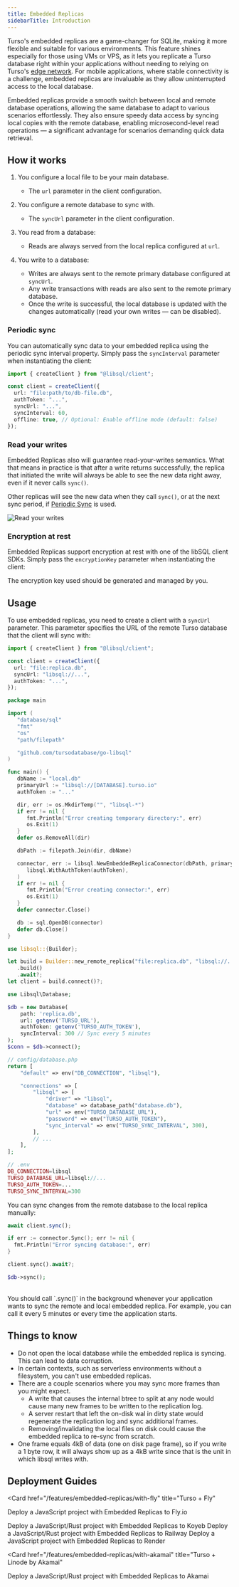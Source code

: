 ```yaml
---
title: Embedded Replicas
sidebarTitle: Introduction
---
```


Turso's embedded replicas are a game-changer for SQLite, making it more flexible and suitable for various environments. This feature shines especially for those using VMs or VPS, as it lets you replicate a Turso database right within your applications without needing to relying on Turso's [edge network](/features/data-edge). For mobile applications, where stable connectivity is a challenge, embedded replicas are invaluable as they allow uninterrupted access to the local database.

Embedded replicas provide a smooth switch between local and remote database operations, allowing the same database to adapt to various scenarios effortlessly. They also ensure speedy data access by syncing local copies with the remote database, enabling microsecond-level read operations &mdash; a significant advantage for scenarios demanding quick data retrieval.

## How it works

1. You configure a local file to be your main database.

   - The `url` parameter in the client configuration.

2. You configure a remote database to sync with.

   - The `syncUrl` parameter in the client configuration.

3. You read from a database:

   - Reads are always served from the local replica configured at `url`.

4. You write to a database:

   - Writes are always sent to the remote primary database configured at `syncUrl`.
   - Any write transactions with reads are also sent to the remote primary database.
   - Once the write is successful, the local database is updated with the changes automatically (read your own writes &mdash; can be disabled).

### Periodic sync

You can automatically sync data to your embedded replica using the periodic sync interval property. Simply pass the `syncInterval` parameter when instantiating the client:

```ts
import { createClient } from "@libsql/client";

const client = createClient({
  url: "file:path/to/db-file.db",
  authToken: "...",
  syncUrl: "...",
  syncInterval: 60,
  offline: true, // Optional: Enable offline mode (default: false)
});
```

### Read your writes

Embedded Replicas also will guarantee read-your-writes semantics. What that means in practice is that after a write returns successfully, the replica that initiated the write will always be able to see the new data right away, even if it never calls `sync()`.

Other replicas will see the new data when they call `sync()`, or at the next sync period, if [Periodic Sync](#periodic-sync) is used.

![Read your writes](/features/embedded-replicas/read-your-writes.png)

### Encryption at rest

Embedded Replicas support encryption at rest with one of the libSQL client SDKs. Simply pass the `encryptionKey` parameter when instantiating the client:

<CodeGroup>

<Snippet file="encryption-at-rest-typescript.mdx" />
<Snippet file="encryption-at-rest-golang.mdx" />
<Snippet file="encryption-at-rest-rust.mdx" />
<Snippet file="encryption-at-rest-python.mdx" />
<Snippet file="encryption-at-rest-flutter.mdx" />

</CodeGroup>

<Note>The encryption key used should be generated and managed by you.</Note>

## Usage

To use embedded replicas, you need to create a client with a `syncUrl` parameter. This parameter specifies the URL of the remote Turso database that the client will sync with:

<CodeGroup>

```ts TypeScript
import { createClient } from "@libsql/client";

const client = createClient({
  url: "file:replica.db",
  syncUrl: "libsql://...",
  authToken: "...",
});
```

```go Go
package main

import (
   "database/sql"
   "fmt"
   "os"
   "path/filepath"

   "github.com/tursodatabase/go-libsql"
)

func main() {
   dbName := "local.db"
   primaryUrl := "libsql://[DATABASE].turso.io"
   authToken := "..."

   dir, err := os.MkdirTemp("", "libsql-*")
   if err != nil {
      fmt.Println("Error creating temporary directory:", err)
      os.Exit(1)
   }
   defer os.RemoveAll(dir)

   dbPath := filepath.Join(dir, dbName)

   connector, err := libsql.NewEmbeddedReplicaConnector(dbPath, primaryUrl,
      libsql.WithAuthToken(authToken),
   )
   if err != nil {
      fmt.Println("Error creating connector:", err)
      os.Exit(1)
   }
   defer connector.Close()

   db := sql.OpenDB(connector)
   defer db.Close()
}
```

```rust Rust
use libsql::{Builder};

let build = Builder::new_remote_replica("file:replica.db", "libsql://...", "...")
   .build()
   .await?;
let client = build.connect()?;
```

```php PHP
use Libsql\Database;

$db = new Database(
    path: 'replica.db',
    url: getenv('TURSO_URL'),
    authToken: getenv('TURSO_AUTH_TOKEN'),
    syncInterval: 300 // Sync every 5 minutes
);
$conn = $db->connect();
```

```php Laravel
// config/database.php
return [
    "default" => env("DB_CONNECTION", "libsql"),

    "connections" => [
        "libsql" => [
            "driver" => "libsql",
            "database" => database_path("database.db"),
            "url" => env("TURSO_DATABASE_URL"),
            "password" => env("TURSO_AUTH_TOKEN"),
            "sync_interval" => env("TURSO_SYNC_INTERVAL", 300),
        ],
        // ...
    ],
];

// .env
DB_CONNECTION=libsql
TURSO_DATABASE_URL=libsql://...
TURSO_AUTH_TOKEN=...
TURSO_SYNC_INTERVAL=300
```

</CodeGroup>

You can sync changes from the remote database to the local replica manually:

<CodeGroup>

```ts TypeScript
await client.sync();
```

```go Go
if err := connector.Sync(); err != nil {
  fmt.Println("Error syncing database:", err)
}
```

```rust Rust
client.sync().await?;
```

```php PHP
$db->sync();
```

</CodeGroup>

<br />

<Note>
You should call `.sync()` in the background whenever your application wants to sync the remote and local embedded replica. For example, you can call it every 5 minutes or every time the application starts.

</Note>

## Things to know

- Do not open the local database while the embedded replica is syncing. This can lead to data corruption.
- In certain contexts, such as serverless environments without a filesystem, you can't use embedded replicas.
- There are a couple scenarios where you may sync more frames than you might
  expect.
  - A write that causes the internal btree to split at any node would cause many
    new frames to be written to the replication log.
  - A server restart that left the on-disk wal in dirty state would regenerate
    the replication log and sync additional frames.
  - Removing/invalidating the local files on disk could cause the embedded
    replica to re-sync from scratch.
- One frame equals 4kB of data (one on disk page frame), so if you write a 1
  byte row, it will always show up as a 4kB write since that is the unit in
  which libsql writes with.

## Deployment Guides

<CardGroup cols={2}>

<Card
   href="/features/embedded-replicas/with-fly"
   title="Turso + Fly"
>

Deploy a JavaScript project with Embedded Replicas to Fly.io

</Card>

<Card href="/features/embedded-replicas/with-koyeb" title="Turso + Koyeb">
  Deploy a JavaScript/Rust project with Embedded Replicas to Koyeb
</Card>

<Card href="/features/embedded-replicas/with-railway" title="Turso + Railway">
  Deploy a JavaScript/Rust project with Embedded Replicas to Railway
</Card>

<Card href="/features/embedded-replicas/with-render" title="Turso + Render">
  Deploy a JavaScript project with Embedded Replicas to Render
</Card>

<Card
  href="/features/embedded-replicas/with-akamai"
  title="Turso + Linode by Akamai"
>
  Deploy a JavaScript/Rust project with Embedded Replicas to Akamai
</Card>

</CardGroup>
